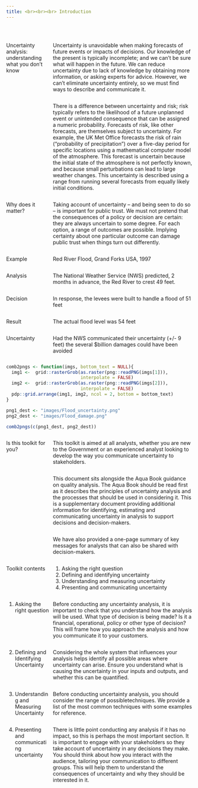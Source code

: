 ```yaml
---
title: <br><br><br> Introduction
---
```



<style type="text/css">

#TOC {
margin-top: 100px;
}

.leftA{
float: left;
width: 100%;
font-weight: bold;
}

.rightA{
float:right;
width: 75%;
}

.leftB{
float: left;
width: 23%;
}
</style>

<div style="clear: both;"></div>

<br>

<div class = "leftB">
Uncertainty analysis: understanding what you don't know
</div>

<div class = "rightA">
Uncertainty is unavoidable when making forecasts of future events or impacts of decisions. Our knowledge of the present is typically  incomplete; and we can’t be sure what will happen in the future. We can reduce uncertainty due to lack of knowledge by obtaining more information, or asking experts for advice. However, we can’t eliminate uncertainty entirely, so we must find ways to describe and communicate it.
</div>

<div class = "rightA">
There is a difference between uncertainty and risk; risk typically refers to the likelihood of a future unplanned event or unintended consequence that can be assigned a numeric probability. Forecasts of risk, like other forecasts, are themselves subject to uncertainty.   For example, the UK Met Office forecasts the risk of rain (“probability of precipitation”) over a five-day period for specific locations using a mathematical computer model of the atmosphere. This forecast is uncertain because the initial state of the atmosphere is not perfectly known, and because small perturbations can lead to large weather changes. This uncertainty is described using a range from running several forecasts from equally likely initial conditions.
</div>

<div class = "rightA">
Taking account of uncertainty – and being seen to do so – is important for public trust. We must not pretend that the consequences of a policy or decision are certain: they are always uncertain to some degree. For each option, a range of outcomes are possible. Implying certainty about one particular   outcome can damage public trust when things turn out differently.
</div>

<div class = "leftB">
Why does it matter?
</div>

<div class = "rightA">
Red River Flood, Grand Forks USA, 1997
</div>

<div class = "leftB">
Example
</div>

<div class = "rightA">
The National Weather Service (NWS) predicted, 2 months in advance, the Red River to crest 49 feet.
</div>

<div class = "leftB">
Analysis
</div>

<div class = "rightA">
In response, the levees were built to handle a flood of 51 feet
</div>

<div class = "leftB">
Decision
</div>

<div class = "rightA">
The actual flood level was 54 feet
</div>

<div class = "leftB">
Result
</div>

<div class = "rightA">
Had the NWS communicated their uncertainty (+/- 9 feet) the several $billion damages could have been avoided
</div>

<div class = "leftB">
Uncertainty
</div>

<div style="clear: both;"></div>

```r

comb2pngs <- function(imgs, bottom_text = NULL){
  img1 <-  grid::rasterGrob(as.raster(png::readPNG(imgs[1])),
                            interpolate = FALSE)
  img2 <-  grid::rasterGrob(as.raster(png::readPNG(imgs[2])),
                            interpolate = FALSE)
  pdp::grid.arrange(img1, img2, ncol = 2, bottom = bottom_text)
}

png1_dest <- "images/Flood_uncertainty.png"
png2_dest <- "images/Flood_damage.png"

comb2pngs(c(png1_dest, png2_dest))


```
<div class = "leftB">
Is this toolkit for you?
</div>

<div class = "rightA">
This toolkit is aimed at all analysts, whether you are new to the Government or an experienced analyst looking to develop the way you communicate uncertainty to stakeholders. 
</div>

<div class = "rightA">
This document sits alongside the Aqua Book guidance on quality analysis. The Aqua Book should be read first as it describes the principles of uncertainty analysis and the processes that should be used in considering it. This is a supplementary document providing additional information for identifying, estimating and communicating uncertainty in analysis to support decisions and decision-makers.  
</div>

<div class = "rightA">
We have also provided a one-page summary of key messages for analysts that can also be shared with decision-makers.
</div>

<div class = "rightA">
1. Asking the right question
2. Defining and identifying uncertainty
3. Understanding and measuring uncertainty
4. Presenting and communicating uncertainty
</div>

<div class = "leftB">
Toolkit contents
</div>

<div class = "rightA">
Before conducting any uncertainty analysis, it is important to check that you understand how the analysis will be used. What type of decision is being made? Is it a financial, operational, policy or other type of decision? This will frame how you approach the analysis and how you communicate it to your customers. 
</div>

<div class = "leftB">
1. Asking the right question
</div>

<div class = "rightA">
Considering the whole system that influences your analysis helps identify all possible areas where uncertainty can arise. Ensure you understand what is causing the uncertainty in your inputs and outputs, and whether this can be quantified.
</div>

<div class = "leftB">
2. Defining and Identifying Uncertainty
</div>

<div class = "rightA">
Before conducting uncertainty analysis, you should consider the range of possibletechniques. We provide a list of the most common techniques with some examples for reference.
</div>

<div class = "leftB">
3. Understanding and Measuring Uncertainty
</div>

<div class = "rightA">
There is little point conducting any analysis if it has no impact, so this is perhaps the most important section. It is important to engage with your stakeholders so they take account of uncertainty in any decisions they make. You should think about how you interact with the audience, tailoring your communication to different groups. This will help them to understand the consequences of uncertainty and why they should be interested in it.
</div>

<div class = "leftB">
4. Presenting and communicating uncertainty
</div>







